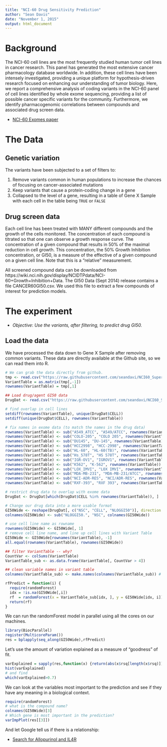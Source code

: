 ```yaml
---
title: "NCI-60 Drug Sensitivity Prediction"
author: "Sean Davis"
date: "November 1, 2015"
output: html_document
---
```


# Background

The NCI-60 cell lines are the most frequently studied human tumor cell lines in cancer research. This panel has generated the most extensive cancer pharmacology database worldwide. In addition, these cell lines have been intensely investigated, providing a unique platform for hypothesis-driven research focused on enhancing our understanding of tumor biology. Here, we report a comprehensive analysis of coding variants in the NCI-60 panel of cell lines identified by whole exome sequencing, providing a list of possible cancer specific variants for the community. Furthermore, we identify pharmacogenomic correlations between compounds and associated drug screen data.

- [NCI-60 Exomes paper](http://www.ncbi.nlm.nih.gov/pubmed/23856246)

# The Data

## Genetic variation

The variants have been subjected to a set of filters to:

1. Remove variants common in human populations to increase the chances of focusing on cancer-associated mutations
2. Keep variants that cause a protein-coding change in a gene
3. Collapsed to the level of a gene, resulting in a table of Gene X Sample with each cell in the table being `TRUE` or `FALSE`

## Drug screen data

Each cell line has been treated with MANY different compounds and the growth of the cells
monitored. The concentration of each compound is titrated so that one can observe a growth response curve. The concentration of a given compound that results in 50% of the 
maximal reduction in cell growth. This concentration, the 50% Growth Inhibition concentration, or GI50, is a measure of the effective of a given compound on a given
cell line. Note that this is a "relative" measurement.

All screened compound data can be downloaded from https://wiki.nci.nih.gov/display/NCIDTPdata/NCI-60+Growth+Inhibition+Data.
The GI50 Data (Sept 2014) release contains a file CANCER60GI50.csv.
We used this file to extract a few compounds of interest for prediction models.

# The experiment

- *Objective*: _Use the variants, after filtering, to predict drug GI50._

## Load the data

We have processed the data down to Gene X Sample after removing common variants. These data are directly available at the Github site, so we can read them into R.

```r
# We can grab the data directly from github.
tmp <- read.csv("https://raw.githubusercontent.com/seandavi/NCI60_SuperLearner/master/Data/VariantTableByGene.csv")
VariantTable = as.matrix(tmp[,-1])
rownames(VariantTable) = tmp[,1]
```

```r
## Load drug/agent GI50 data
DrugDat <- read.csv("https://raw.githubusercontent.com/seandavi/NCI60_SuperLearner/master/Data/AOD_IOA_GI50.csv")
```

```r
# find overlap in cell lines
setdiff(rownames(VariantTable), unique(DrugDat$CELL))
setdiff(unique(DrugDat$CELL), rownames(VariantTable))

# fix names in exome data (to match the names in the drug data)
rownames(VariantTable) <- sub("A549_ATCC", "A549/ATCC", rownames(VariantTable))
rownames(VariantTable) <- sub("COLO-205", "COLO 205", rownames(VariantTable))
rownames(VariantTable) <- sub("DU145", "DU-145", rownames(VariantTable))
rownames(VariantTable) <- sub("HCC2998", "HCC-2998", rownames(VariantTable))
rownames(VariantTable) <- sub("HL-60", "HL-60(TB)", rownames(VariantTable))
rownames(VariantTable) <- sub("Hs_578T", "HS 578T", rownames(VariantTable))
rownames(VariantTable) <- sub("IGR-OV1", "IGROV1", rownames(VariantTable))
rownames(VariantTable) <- sub("K562", "K-562", rownames(VariantTable))
rownames(VariantTable) <- sub("LOX_IMVI", "LOX IMVI", rownames(VariantTable))
rownames(VariantTable) <- sub("MDA-MB-231", "MDA-MB-231/ATCC", rownames(VariantTable))
rownames(VariantTable) <- sub("NCI-ADR-RES", "NCI/ADR-RES", rownames(VariantTable))
rownames(VariantTable) <- sub("RXF-393", "RXF 393", rownames(VariantTable))

# restrict drug data to overlap with exome data
DrugDat <- DrugDat[which(DrugDat$CELL %in% rownames(VariantTable)), ]

# Change our drug data into a more usable format
GI50Wide <- reshape(DrugDat[, c("NSC", "CELL", "NLOGGI50")], direction = "wide", timevar = "NSC", idvar = "CELL")
colnames(GI50Wide) <- sub("NLOGGI50.", "NSC", colnames(GI50Wide))

# use cell line name as rowname
rownames(GI50Wide) <- GI50Wide[, 1]
# remove cell line name, and line up cell lines with Variant Table
GI50Wide <- GI50Wide[rownames(VariantTable), -1]
all.equal(rownames(VariantTable), rownames(GI50Wide))

## filter VariantTable -- why?
CountVar <- colSums(VariantTable)
VariantTable_sub <- as.data.frame(VariantTable[, CountVar > 4])

## clean variable names in variant table
colnames(VariantTable_sub) <- make.names(colnames(VariantTable_sub)) # some genes have "-" in the name, but this creates problems for regression models/formulas, replace with "."
```

```r
rfPredict = function(i) {
  require(randomForest)
  idx = !is.na(GI50Wide[,i])
  rf  = randomForest(x = VariantTable_sub[idx, ], y = GI50Wide[idx, i])
  return(rf)
}
```

We can run the randomForest model in parallel using all the cores on our machines. 

```r
library(BiocParallel)
register(MulticoreParam())
res = bplapply(seq_along(GI50Wide),rfPredict)
```

Let's use the amount of variation explained as a measure of "goodness" of fit.

```r
varExplained = sapply(res,function(x) {return(abs(x$rsq[length(x$rsq)]))})
hist(varExplained)
# and find 
which(varExplained>0.7)
```

We can look at the variables most important to the prediction and see if they have any meaning in a biological context.

```r
require(randomForest)
# what is the compound name?
colnames(GI50Wide)[3]
# Which gene is most important in the prediction?
varImpPlot(res[[3]])
```

And let Google tell us if there is a relationship:

- [Search for Allopurinol and IL4R](https://www.google.com/webhp?sourceid=chrome-instant&ion=1&espv=2&es_th=1&ie=UTF-8#q=allopurinol+il4r)

